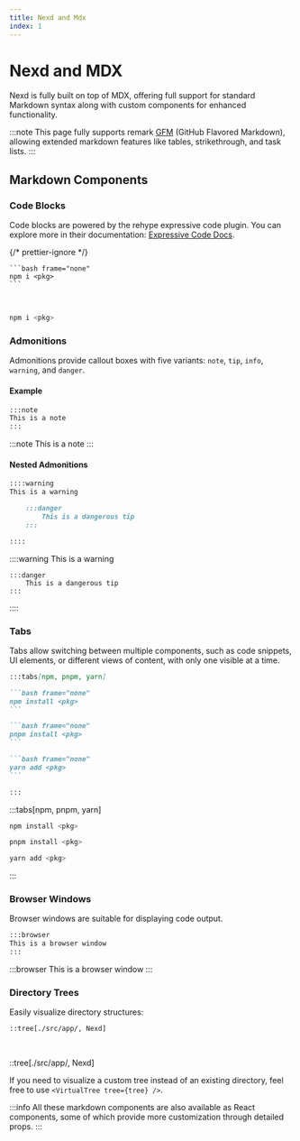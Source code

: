 ```yaml
---
title: Nexd and Mdx
index: 1
---
```


# Nexd and MDX

Nexd is fully built on top of MDX, offering full support for standard Markdown syntax along with custom components for enhanced functionality.

:::note
This page fully supports remark [GFM](https://github.github.com/gfm/) (GitHub Flavored Markdown), allowing extended markdown features like tables, strikethrough, and task lists.
:::

## Markdown Components

### Code Blocks

Code blocks are powered by the rehype expressive code plugin. You can explore more in their documentation: [Expressive Code Docs](https://expressive-code.com/installation/).

{/* prettier-ignore */}
````tsx
```bash frame="none"
npm i <pkg>
```
````

<br />

```bash frame="none"
npm i <pkg>
```

### Admonitions

Admonitions provide callout boxes with five variants: `note`, `tip`, `info`, `warning`, and `danger`.

#### Example

```markdown
:::note
This is a note
:::
```

:::note
This is a note
:::

#### Nested Admonitions

```markdown
::::warning
This is a warning

    :::danger
        This is a dangerous tip
    :::

::::
```

::::warning
This is a warning

    :::danger
        This is a dangerous tip
    :::

::::

### Tabs

Tabs allow switching between multiple components, such as code snippets, UI elements, or different views of content, with only one visible at a time.

````markdown
:::tabs[npm, pnpm, yarn]

```bash frame="none"
npm install <pkg>
```

```bash frame="none"
pnpm install <pkg>
```

```bash frame="none"
yarn add <pkg>
```

:::
````

:::tabs[npm, pnpm, yarn]

```bash frame="none"
npm install <pkg>
```

```bash frame="none"
pnpm install <pkg>
```

```bash frame="none"
yarn add <pkg>
```

:::

### Browser Windows

Browser windows are suitable for displaying code output.

```markdown
:::browser
This is a browser window
:::
```

:::browser
This is a browser window
:::

### Directory Trees

Easily visualize directory structures:

```
::tree[./src/app/, Nexd]
```

<br />

::tree[./src/app/, Nexd]

If you need to visualize a custom tree instead of an existing directory, feel free to use `<VirtualTree tree={tree} />`.

:::info
All these markdown components are also available as React components, some of which provide more customization through detailed props.
:::
